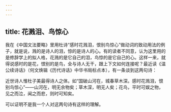 ```yaml
---
---
---
```

title: 花溅泪、鸟惊心
---




我在《中国文法要略》里用杜诗“感时花溅泪，恨别鸟惊心”做动词的致动用法的例子，就是说，溅的是诗人的泪，惊的是诗人的心。有的读者不同意，认为这里用的是修辞学上的拟人格，花溅的是它自己的泪，鸟惊的是它自己的心。这样一来，就得说感时的是花，恨别的是鸟，全与诗人无干，跟上下文如何连接呢？最近读《温公续诗话》（何文焕辑《历代诗话》中华书局标点本），有一条谈到这两句诗：

近世诗人惟杜子美最得诗人之体。如“国破山河在，城春草木深。感时花溅泪，恨别鸟惊心”——山河在，明无余物矣；草木深，明无人矣；花鸟，平时可娱之物，见之而泣，闻之而悲，则时可知矣。

可以证明不是我一个人对这两句诗有这样的理解。